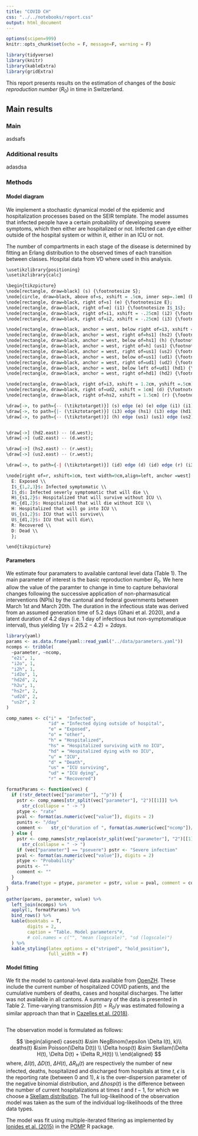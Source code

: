 ```yaml
---
title: "COVID CH"
css: "../../notebooks/report.css"
output: html_document
---
```


```r
options(scipen=999)
knitr::opts_chunk$set(echo = F, message=F, warning = F)

library(tidyverse)
library(knitr)
library(kableExtra)
library(gridExtra)
```

This report presents results on the estimation of changes of the *basic reproduction number* ($R_0$) in time in Switzerland.

## Main results {.tabset}
### Main
asdsafs

### Additional results
adasdsa

### Methods

#### Model diagram
We implement a stochastic dynamical model of the epidemic and hospitalization processes based on the SEIR template. The model assumes that infected people have a certain probability of developing severe symptoms, which then either are hospitalized or not. Infected can dye either outside of the hospital system or within it, either in an ICU or not.

The number of compartments in each stage of the disease is determined by fitting an Erlang distribution to the observed times of each transition between classes. Hospital data from VD where used in this analysis.
```r
\usetikzlibrary{positioning}
\usetikzlibrary{calc}

\begin{tikzpicture}
\node[rectangle, draw=black] (s) {\footnotesize S};
\node[circle, draw=black, above of=s, xshift = .5cm, inner sep=.1em] (beta) {\footnotesize $\beta(t)$};
\node[rectangle, draw=black, right of=s] (e) {\footnotesize E};
\node[rectangle, draw=black, right of=e] (i1) {\footnotesize I$_1$};
\node[rectangle, draw=black, right of=i1, xshift = -.25cm] (i2) {\footnotesize I$_2$};
\node[rectangle, draw=black, right of=i2, xshift = -.25cm] (i3) {\footnotesize I$_3$};

\node[rectangle, draw=black, anchor = west, below right of=i3, xshift = .5cm] (hs1) {\footnotesize H$_{\text{s}_1}$};
\node[rectangle, draw=black, anchor = west, right of=hs1] (hs2) {\footnotesize H$_{\text{s}_2}$};
\node[rectangle, draw=black, anchor = west, below of=hs1] (h) {\footnotesize H};
\node[rectangle, draw=black, anchor = west, right of=h] (us1) {\footnotesize U$_{\text{s}_1}$};
\node[rectangle, draw=black, anchor = west, right of=us1] (us2) {\footnotesize U$_{\text{s}_2}$};
\node[rectangle, draw=black, anchor = west, below of=us1] (ud1) {\footnotesize U$_{\text{d}_1}$};
\node[rectangle, draw=black, anchor = west, right of=ud1] (ud2) {\footnotesize U$_{\text{d}_2}$};
\node[rectangle, draw=black, anchor = west, below left of=ud1] (hd1) {\footnotesize H$_{\text{d}_1}$};
\node[rectangle, draw=black, anchor = west, right of=hd1] (hd2) {\footnotesize H$_{\text{d}_2}$};

\node[rectangle, draw=black, right of=i3, xshift = 1.2cm, yshift =.5cm] (id) {\footnotesize I$_\text{d}$};
\node[rectangle, draw=black, right of=ud2, xshift = 1cm] (d) {\footnotesize D};
\node[rectangle, draw=black, right of=hs2, xshift = 1.5cm] (r) {\footnotesize R};

\draw[->, to path={-- (\tikztotarget)}] (s) edge (e) (e) edge (i1) (i1) edge (i2) (i2) edge (i3);
\draw[->, to path={|- (\tikztotarget)}] (i3) edge (hs1) (i3) edge (hd1) (i3) edge (h) (h) edge (ud1) (i1) edge (beta) (i2) edge (beta) (i3) edge (beta) (beta) edge (e);
\draw[->, to path={-- (\tikztotarget)}] (h) edge (us1) (us1) edge (us2) (ud1) edge (ud2) (hs1) edge (hs2) (hd1) edge (hd2) (i3) edge (id);


\draw[->] (hd2.east) -- (d.west);
\draw[->] (ud2.east) -- (d.west);

\draw[->] (hs2.east) -- (r.west);
\draw[->] (us2.east) -- (r.west);

\draw[->, to path={-| (\tikztotarget)}] (id) edge (d) (id) edge (r) (i3) edge (r);

\node[right of=r, xshift=1cm, text width=9cm,align=left, anchor =west] (ts) {\footnotesize S: Susceptible \\
  E: Exposed \\
  I$_{1,2,3}$: Infected symptomatic \\
  I$_d$: Infected severly symptomatic that will die \\
  H$_{s1,2}$: Hospitalized that will survive without ICU \\
  H$_{d1,2}$: Hospitalized that will die without ICU \\
  H: Hospitalized that will go into ICU \\
  U$_{s1,2}$: ICU that will survive\\
  U$_{d1,2}$: ICU that will die\\
  R: Recovered \\
  D: Dead \\
  };

\end{tikzpicture}
```

#### Parameters
We estimate four paramaters to available cantonal level data (Table 1). The main parameter of interest is the basic reproduction number $R_0$. We here allow the value of the paramter to change in time to capture behavioral changes following the successive application of non-pharmasutical interventions (NPIs) by the cantonal and federal governments between March 1st and March 20th. The duration in the infectious state was derived from an assumed generation time of 5.2 days (Ghani et al. 2020), and a latent duration of 4.2 days (i.e. 1 day of infectious but non-symptomatique interval), thus yielding $1/\gamma = 2(5.2 - 4.2) = 2days$.

```r
library(yaml)
params <- as.data.frame(yaml::read_yaml("../data/parameters.yaml"))
ncomps <- tribble(
  ~parameter, ~ncomp,
  "e2i", 1,
  "i2o", 1,
  "i2h", 1,
  "id2o", 1,
  "hd2d", 2,
  "h2u", 1,
  "hs2r", 2,
  "ud2d", 2,
  "us2r", 2
)

comp_names <- c("i" =  "Infected",
                "id" = "Infected dying outside of hospital",
                "e" = "Exposed",
                "o" = "other", 
                "h" = "Hospitalized",
                "hs" = "Hospitalized surviving with no ICU",
                "hd" = "Hospitalized dying with no ICU",
                "u" = "ICU",
                "d" = "Death",
                "us" = "ICU surviving",
                "ud" = "ICU dying",
                "r" = "Recovered")

formatParams <- function(vec) {
  if (!str_detect(vec["parameter"], "^p")) {
    pstr <- comp_names[str_split(vec["parameter"], "2")[[1]]] %>% 
      str_c(collapse = " -> ")
    ptype <- "rate"
    pval <- format(as.numeric(vec["value"]), digits = 2)
    punits <- "/day"
    comment <-   str_c("duration of ", format(as.numeric(vec["ncomp"])/as.numeric(vec["value"]), digits = 2), " days")
  } else {
    pstr <- comp_names[str_replace(str_split(vec["parameter"], "2")[[1]], "p", "")] %>% 
      str_c(collapse = " -> ")
    if (vec["parameter"] == "psevere") pstr <- "Severe infection"
    pval <- format(as.numeric(vec["value"]), digits = 2)
    ptype <- "Probability"
    punits <- ""
    comment <- ""
  }
  data.frame(type = ptype, parameter = pstr, value = pval, comment = comment)
}

gather(params, parameter, value) %>% 
  left_join(ncomps) %>% 
  apply(1, formatParams) %>%
  bind_rows() %>% 
  kable(booktabs = T,
        digits = 2,
        caption = "Table. Model parameters"#,
        # col.names = c("", "mean (logscale)", "sd (logscale)")
  ) %>% 
  kable_styling(latex_options = c("striped", "hold_position"),
                full_width = F)
```

#### Model fitting
We fit the model to cantonal-level data available from [OpenZH](https://github.com/openZH/covid_19). These include the current number of hospitalized COVID patients, and the cumulative numbers of deaths, cases and hospital discharges. The latter was not available in all cantons. A summary of the data is presented in Table 2. Time-varying transmission $\beta(t) = R_0/\gamma$ was estimated following a similar approach than that in [Cazelles et al. (2018)](https://doi.org/10.1371/journal.pcbi.1006211).

```r

```

The observation model is formulated as follows:

$$
\begin{aligned}
cases(t) &\sim NegBinom(\epsilon \Delta I(t), k)\\
deaths(t) &\sim Poisson(\Delta D(t)) \\
\Delta hosp(t) &\sim Skellam(\Delta H(t), \Delta D(t) + \Delta R_H(t)) \\
\end{aligned}
$$
where, $\Delta I(t)$, $\Delta D(t)$, $\Delta H(t)$, $\Delta R_H(t)$ are respectively the number of new infected, deaths, hospitalized and discharged from hospitals at time $t$,
$\epsilon$ is the reporting rate (between 0 and 1), $k$ is the over-dispersion parameter of the negative binomial distribution, and $\Delta hosp(t)$ is the difference between the number of current hospitalizations at times $t$ and $t-1$, for which we choose a [Skellam distribution](https://en.wikipedia.org/wiki/Skellam_distribution). The full log-likelihood of the observation model was taken as the sum of the individual log-likelihoods of the three data types. 

The model was fit using multiple-iterated filtering as implemented by [Ionides et al. (2015)]( https://doi.org/10.1073/pnas.1410597112) in the [POMP](https://kingaa.github.io/pomp/) R package.


